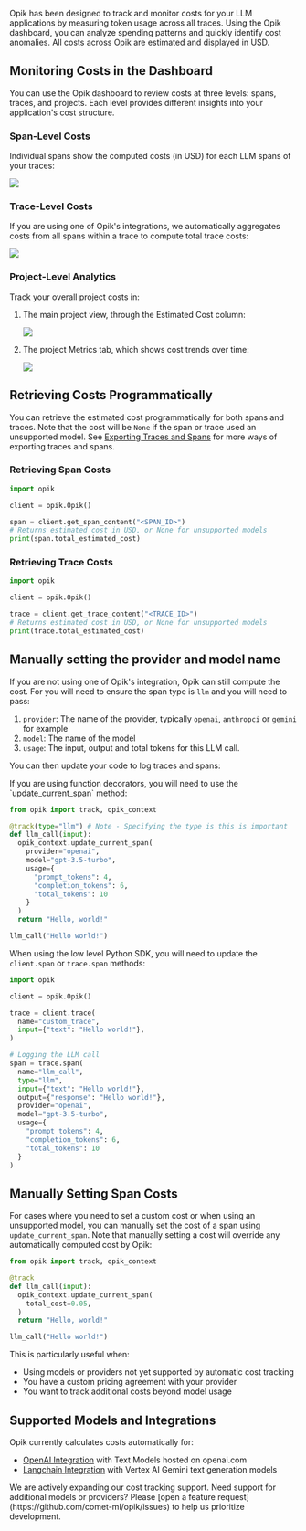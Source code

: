 Opik has been designed to track and monitor costs for your LLM applications by measuring token usage across all traces. Using the Opik dashboard, you can analyze spending patterns and quickly identify cost anomalies. All costs across Opik are estimated and displayed in USD.

## Monitoring Costs in the Dashboard

You can use the Opik dashboard to review costs at three levels: spans, traces, and projects. Each level provides different insights into your application's cost structure.

### Span-Level Costs

Individual spans show the computed costs (in USD) for each LLM spans of your traces:

<Frame>
  <img src="/img/tracing/cost_tracking_span.png" />
</Frame>

### Trace-Level Costs

If you are using one of Opik's integrations, we automatically aggregates costs from all spans within a trace to compute total trace costs:

<Frame>
  <img src="/img/tracing/cost_tracking_trace_view.png" />
</Frame>

### Project-Level Analytics

Track your overall project costs in:

1. The main project view, through the Estimated Cost column:

   <Frame>
     <img src="/img/tracing/cost_tracking_project.png" />
   </Frame>

2. The project Metrics tab, which shows cost trends over time:
   <Frame>
     <img src="/img/tracing/cost_tracking_project_metrics.png" />
   </Frame>

## Retrieving Costs Programmatically

You can retrieve the estimated cost programmatically for both spans and traces. Note that the cost will be `None` if the span or trace used an unsupported model. See [Exporting Traces and Spans](/tracing/export_data) for more ways of exporting traces and spans.

### Retrieving Span Costs

```python
import opik

client = opik.Opik()

span = client.get_span_content("<SPAN_ID>")
# Returns estimated cost in USD, or None for unsupported models
print(span.total_estimated_cost)
```

### Retrieving Trace Costs

```python
import opik

client = opik.Opik()

trace = client.get_trace_content("<TRACE_ID>")
# Returns estimated cost in USD, or None for unsupported models
print(trace.total_estimated_cost)
```

## Manually setting the provider and model name

If you are not using one of Opik's integration, Opik can still compute the cost. For you will need to ensure the
span type is `llm` and you will need to pass:

1. `provider`: The name of the provider, typically `openai`, `anthropci` or `gemini` for example
2. `model`: The name of the model
3. `usage`: The input, output and total tokens for this LLM call.

You can then update your code to log traces and spans:

<Tabs>
<Tab title="Function decorator" value="Function decorator">
If you are using function decorators, you will need to use the `update_current_span` method:

```python
from opik import track, opik_context

@track(type="llm") # Note - Specifying the type is this is important
def llm_call(input):
  opik_context.update_current_span(
    provider="openai",
    model="gpt-3.5-turbo",
    usage={
      "prompt_tokens": 4,
      "completion_tokens": 6,
      "total_tokens": 10
    }
  )
  return "Hello, world!"

llm_call("Hello world!")
```

</Tab>
<Tab title="Low level Python SDK" value="Low level Python SDK">

When using the low level Python SDK, you will need to update the `client.span` or `trace.span` methods:

```python
import opik

client = opik.Opik()

trace = client.trace(
  name="custom_trace",
  input={"text": "Hello world!"},
)

# Logging the LLM call
span = trace.span(
  name="llm_call",
  type="llm",
  input={"text": "Hello world!"},
  output={"response": "Hello world!"},
  provider="openai",
  model="gpt-3.5-turbo",
  usage={
    "prompt_tokens": 4,
    "completion_tokens": 6,
    "total_tokens": 10
  }
)
```

</Tab>
</Tabs>

## Manually Setting Span Costs

For cases where you need to set a custom cost or when using an unsupported model, you can
manually set the cost of a span using `update_current_span`. Note that manually setting a
cost will override any automatically computed cost by Opik:

```python
from opik import track, opik_context

@track
def llm_call(input):
  opik_context.update_current_span(
    total_cost=0.05,
  )
  return "Hello, world!"

llm_call("Hello world!")
```

This is particularly useful when:

- Using models or providers not yet supported by automatic cost tracking
- You have a custom pricing agreement with your provider
- You want to track additional costs beyond model usage

## Supported Models and Integrations

Opik currently calculates costs automatically for:

- [OpenAI Integration](/tracing/integrations/openai) with Text Models hosted on openai.com
- [Langchain Integration](/tracing/integrations/langchain) with Vertex AI Gemini text generation models

<Tip>
  We are actively expanding our cost tracking support. Need support for additional models or providers? Please [open a
  feature request](https://github.com/comet-ml/opik/issues) to help us prioritize development.
</Tip>
